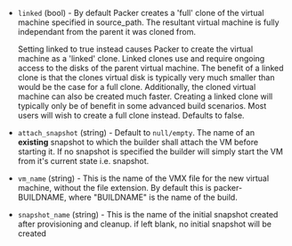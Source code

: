 <!-- Code generated from the comments of the Config struct in builder/vmware/vmx/config.go; DO NOT EDIT MANUALLY -->

- `linked` (bool) - By default Packer creates a 'full' clone of the virtual machine
  specified in source_path. The resultant virtual machine is fully
  independant from the parent it was cloned from.
  
  Setting linked to true instead causes Packer to create the virtual
  machine as a 'linked' clone. Linked clones use and require ongoing
  access to the disks of the parent virtual machine. The benefit of a
  linked clone is that the clones virtual disk is typically very much
  smaller than would be the case for a full clone. Additionally, the
  cloned virtual machine can also be created much faster. Creating a
  linked clone will typically only be of benefit in some advanced build
  scenarios. Most users will wish to create a full clone instead. Defaults
  to false.

- `attach_snapshot` (string) - Default to `null/empty`. The name of an
  **existing** snapshot to which the builder shall attach the VM before
  starting it. If no snapshot is specified the builder will simply start the
  VM from it's current state i.e. snapshot.

- `vm_name` (string) - This is the name of the VMX file for the new virtual
  machine, without the file extension. By default this is packer-BUILDNAME,
  where "BUILDNAME" is the name of the build.

- `snapshot_name` (string) - This is the name of the initial snapshot created after provisioning and cleanup.
  if left blank, no initial snapshot will be created

<!-- End of code generated from the comments of the Config struct in builder/vmware/vmx/config.go; -->
